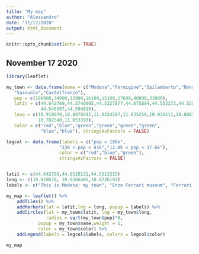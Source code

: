 ```yaml
---
title: "My map"
author: "Alessandro"
date: "11/17/2020"
output: html_document
---
```


```r
knitr::opts_chunk$set(echo = TRUE)
```

## November 17 2020
```r
library(leaflet)

my_town <- data.frame(name = c("Modena","Formigine","Spilamberto","Nonantola","Castel_N_Rang","Maranello",
   "Sassuolo","Castelfranco"),
   pop = c(186000,34000,12800,16100,15100,17600,40800,33000),
   latit = c(44.642769,44.5746005,44.5327877,44.675884,44.552372,44.525551,
             44.540367,44.594810),
   long = c(10.918670,10.8470242,11.0224297,11.035259,10.936111,10.866323,
            10.782540,11.053393),
   color = c("red","blue","green","green","green","green",
             "blue","blue"), stringsAsFactors = FALSE)

legcol <- data.frame(labels = c("pop = 186k",
                    "33k < pop < 41k","12.8k < pop < 17.6k"),
                    color = c("red","blue","green"), 
                    stringsAsFactors = FALSE)


latit <- c(44.642769,44.6520131,44.5313315)
long <- c(10.918670, 10.9366486,10.8726192)
labels <- c("This is Modena: my town", "Enzo Ferrari museum", "Ferrari company")

my_map <- leaflet() %>%
    addTiles() %>%
    addMarkers(lat = latit,lng = long, popup = labels) %>%
    addCircles(lat = my_town$latit, lng = my_town$long, 
               radius = sqrt(my_town$pop)*8, 
            popup = my_town$name,weight = 1, 
            color = my_town$color) %>%
    addLegend(labels = legcol$labels, colors = legcol$color)

my_map

```
